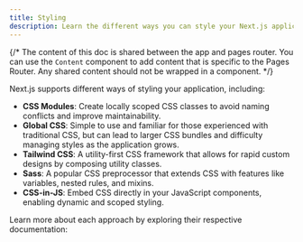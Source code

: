 ```yaml
---
title: Styling
description: Learn the different ways you can style your Next.js application.
---
```


{/* The content of this doc is shared between the app and pages router. You can use the `Content` component to add content that is specific to the Pages Router. Any shared content should not be wrapped in a component. */}

Next.js supports different ways of styling your application, including:

- **CSS Modules**: Create locally scoped CSS classes to avoid naming conflicts and improve maintainability.
- **Global CSS**: Simple to use and familiar for those experienced with traditional CSS, but can lead to larger CSS bundles and difficulty managing styles as the application grows.
- **Tailwind CSS**: A utility-first CSS framework that allows for rapid custom designs by composing utility classes.
- **Sass**: A popular CSS preprocessor that extends CSS with features like variables, nested rules, and mixins.
- **CSS-in-JS**: Embed CSS directly in your JavaScript components, enabling dynamic and scoped styling.

Learn more about each approach by exploring their respective documentation:
